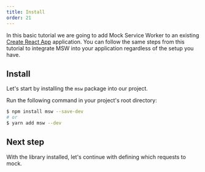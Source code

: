 ```yaml
---
title: Install
order: 21
---
```


In this basic tutorial we are going to add Mock Service Worker to an existing [Create React App](https://create-react-app.dev) application. You can follow the same steps from this tutorial to integrate MSW into your application regardless of the setup you have.

## Install

Let's start by installing the `msw` package into our project.

<Action>Run the following command in your project's root directory:</Action>

```bash
$ npm install msw --save-dev
# or
$ yarn add msw --dev
```

## Next step

With the library installed, let's continue with defining which requests to mock.


<PageLink page={MockPage} url="/docs/getting-started/mocks" />
